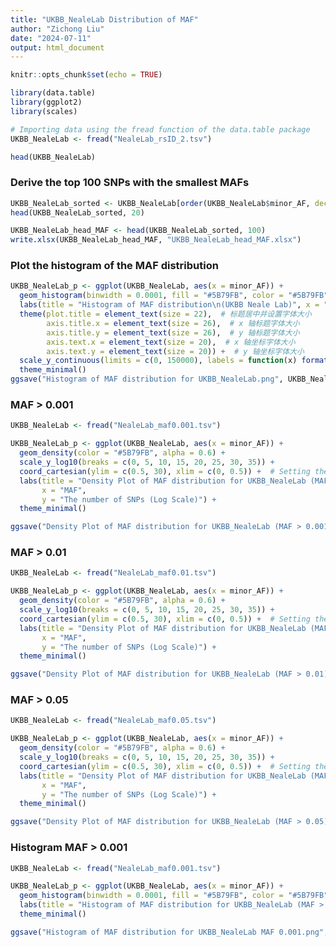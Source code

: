 ```yaml
---
title: "UKBB_NealeLab Distribution of MAF"
author: "Zichong Liu"
date: "2024-07-11"
output: html_document
---
```


```r
knitr::opts_chunk$set(echo = TRUE)
```

```r
library(data.table)
library(ggplot2)
library(scales)
```

```r
# Importing data using the fread function of the data.table package
UKBB_NealeLab <- fread("NealeLab_rsID_2.tsv")
```

```r
head(UKBB_NealeLab)
```

### Derive the top 100 SNPs with the smallest MAFs

```r
UKBB_NealeLab_sorted <- UKBB_NealeLab[order(UKBB_NealeLab$minor_AF, decreasing = F), ]
head(UKBB_NealeLab_sorted, 20)
```

```r
UKBB_NealeLab_head_MAF <- head(UKBB_NealeLab_sorted, 100)
write.xlsx(UKBB_NealeLab_head_MAF, "UKBB_NealeLab_head_MAF.xlsx")
```

### Plot the histogram of the MAF distribution

```r
UKBB_NealeLab_p <- ggplot(UKBB_NealeLab, aes(x = minor_AF)) +
  geom_histogram(binwidth = 0.0001, fill = "#5B79FB", color = "#5B79FB", alpha = 1.0) +
  labs(title = "Histogram of MAF distribution\n(UKBB Neale Lab)", x = "MAF", y = "The number of SNP") +
  theme(plot.title = element_text(size = 22),  # 标题居中并设置字体大小
        axis.title.x = element_text(size = 26),  # x 轴标题字体大小
        axis.title.y = element_text(size = 26),  # y 轴标题字体大小
        axis.text.x = element_text(size = 20),  # x 轴坐标字体大小
        axis.text.y = element_text(size = 20)) +  # y 轴坐标字体大小
  scale_y_continuous(limits = c(0, 150000), labels = function(x) format(x, scientific = FALSE)) +  # y 轴不使用科学计数法
  theme_minimal()
ggsave("Histogram of MAF distribution for UKBB_NealeLab.png", UKBB_NealeLab_p, width = 6, height = 5)
```

### MAF \> 0.001

```r
UKBB_NealeLab <- fread("NealeLab_maf0.001.tsv")

UKBB_NealeLab_p <- ggplot(UKBB_NealeLab, aes(x = minor_AF)) +
  geom_density(color = "#5B79FB", alpha = 0.6) +
  scale_y_log10(breaks = c(0, 5, 10, 15, 20, 25, 30, 35)) +  
  coord_cartesian(ylim = c(0.5, 30), xlim = c(0, 0.5)) +  # Setting the y-axis range
  labs(title = "Density Plot of MAF distribution for UKBB_NealeLab (MAF > 0.001)", 
       x = "MAF", 
       y = "The number of SNPs (Log Scale)") +
  theme_minimal()

ggsave("Density Plot of MAF distribution for UKBB_NealeLab (MAF > 0.001).png", UKBB_NealeLab_p, width = 10, height = 8)
```

### MAF \> 0.01

```r
UKBB_NealeLab <- fread("NealeLab_maf0.01.tsv")

UKBB_NealeLab_p <- ggplot(UKBB_NealeLab, aes(x = minor_AF)) +
  geom_density(color = "#5B79FB", alpha = 0.6) +
  scale_y_log10(breaks = c(0, 5, 10, 15, 20, 25, 30, 35)) +  
  coord_cartesian(ylim = c(0.5, 30), xlim = c(0, 0.5)) +  # Setting the y-axis range
  labs(title = "Density Plot of MAF distribution for UKBB_NealeLab (MAF > 0.01)", 
       x = "MAF", 
       y = "The number of SNPs (Log Scale)") +
  theme_minimal()

ggsave("Density Plot of MAF distribution for UKBB_NealeLab (MAF > 0.01).png", UKBB_NealeLab_p, width = 10, height = 8)
```

### MAF \> 0.05

```r
UKBB_NealeLab <- fread("NealeLab_maf0.05.tsv")

UKBB_NealeLab_p <- ggplot(UKBB_NealeLab, aes(x = minor_AF)) +
  geom_density(color = "#5B79FB", alpha = 0.6) +
  scale_y_log10(breaks = c(0, 5, 10, 15, 20, 25, 30, 35)) +  
  coord_cartesian(ylim = c(0.5, 30), xlim = c(0, 0.5)) +  # Setting the y-axis range
  labs(title = "Density Plot of MAF distribution for UKBB_NealeLab (MAF > 0.05)", 
       x = "MAF", 
       y = "The number of SNPs (Log Scale)") +
  theme_minimal()

ggsave("Density Plot of MAF distribution for UKBB_NealeLab (MAF > 0.05).png", UKBB_NealeLab_p, width = 10, height = 8)
```

### Histogram MAF \> 0.001

```r
UKBB_NealeLab <- fread("NealeLab_maf0.001.tsv")

UKBB_NealeLab_p <- ggplot(UKBB_NealeLab, aes(x = minor_AF)) +
  geom_histogram(binwidth = 0.0001, fill = "#5B79FB", color = "#5B79FB", alpha = 1.0) +
  labs(title = "Histogram of MAF distribution for UKBB_NealeLab (MAF > 0.001)", x = "MAF", y = "The number of SNP") +
  theme_minimal()

ggsave("Histogram of MAF distribution for UKBB_NealeLab MAF 0.001.png", UKBB_NealeLab_p, width = 10, height = 8)
```

